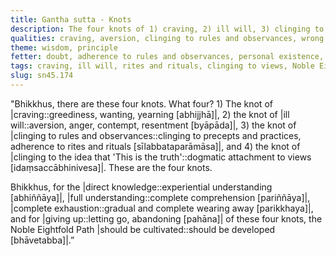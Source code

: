 ```yaml
---
title: Gantha sutta - Knots
description: The four knots of 1) craving, 2) ill will, 3) clinging to rules and observances, and 4) clinging to the idea that 'This is the truth' are described in brief. The Noble Eightfold Path is the way for direct knowledge, full understanding, complete exhaustion, and giving up of these knots.
qualities: craving, aversion, clinging to rules and observances, wrong view, attachment, cultivation, direct knowledge, complete comprehension
theme: wisdom, principle
fetter: doubt, adherence to rules and observances, personal existence, sensual desire, ill will, ignorance
tags: craving, ill will, rites and rituals, clinging to views, Noble Eightfold Path, directly knowing, full understanding, complete exhaustion, giving up, sn, sn45-56, sn45
slug: sn45.174
---
```


"Bhikkhus, there are these four knots. What four? 1) The knot of |craving::greediness, wanting, yearning [abhijjhā]|, 2) the knot of |ill will::aversion, anger, contempt, resentment [byāpāda]|, 3) the knot of |clinging to rules and observances::clinging to precepts and practices, adherence to rites and rituals [sīlabbataparāmāsa]|, and 4) the knot of |clinging to the idea that 'This is the truth'::dogmatic attachment to views [idaṃsaccābhinivesa]|. These are the four knots.

Bhikkhus, for the |direct knowledge::experiential understanding [abhiññāya]|, |full understanding::complete comprehension [pariññāya]|, |complete exhaustion::gradual and complete wearing away [parikkhaya]|, and for |giving up::letting go, abandoning [pahāna]| of these four knots, the Noble Eightfold Path |should be cultivated::should be developed [bhāvetabba]|.”